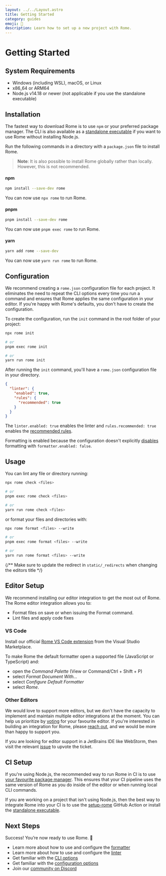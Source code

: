 ```yaml
---
layout: ../../Layout.astro
title: Getting Started
category: guides
emoji: 🎉
description: Learn how to set up a new project with Rome.
---
```


# Getting Started

## System Requirements

* Windows (including WSL), macOS, or Linux
* x86_64 or ARM64
* Node.js v14.18 or newer (not applicable if you use the standalone executable)

## Installation

The fastest way to download Rome is to use `npm` or your preferred package manager. The CLI is also available as a [standalone executable](/standalone-executable) if you want to use Rome without installing Node.js.

Run the following commands in a directory with a `package.json` file to install Rome.

> **Note**: It is also possible to install Rome globally rather than locally. However, this is not recommended.


#### npm

```bash
npm install --save-dev rome
```

You can now use `npx rome` to run Rome.

#### pnpm

```bash
pnpm install --save-dev rome
```

You can now use `pnpm exec rome` to run Rome.


#### yarn

```bash
yarn add rome --save-dev
```

You can now use `yarn run rome` to run Rome.

## Configuration

We recommend creating a `rome.json` configuration file for each project. It eliminates  the need to repeat the CLI options every time you run a command and ensures that Rome applies the same configuration in your editor. If you're happy with Rome's defaults, you don't have to create the configuration.

To create the configuration, run the `init` command in the root folder of your project:

```bash
npx rome init

# or
pnpm exec rome init

# or
yarn run rome init
```

After running the `init` command, you'll have a `rome.json` configuration file in your directory.

```json
{
  "linter": {
    "enabled": true,
    "rules": {
      "recommended": true
    }
  }
}
```


The `linter.enabled: true` enables the linter and `rules.recommended: true` enables the [recommended rules](/lint/rules/).

Formatting is enabled because the configuration doesn't explicitly [disables](/configuration/#formatterenabled) formatting with `formatter.enabled: false`.

## Usage

You can lint any file or directory running:

```bash
npx rome check <files>

# or
pnpm exec rome check <files>

# or
yarn run rome check <files>
```

or format your files and directories with:


```bash
npx rome format <files> --write

# or
pnpm exec rome format <files> --write

# or
yarn run rome format <files> --write
```

{/** Make sure to update the redirect in `static/_redirects` when changing the editors title */}

## Editor Setup

We recommend installing our editor integration to get the most out of Rome. The Rome editor integration allows you to:

* Format files on save or when issuing the Format command.
* Lint files and apply code fixes

### VS Code

Install our official [Rome VS Code extension](https://marketplace.visualstudio.com/items?itemName=rome.rome) from the Visual Studio Marketplace.

To make Rome the default formatter open a supported file (JavaScript or TypeScript) and:

* open the *Command Palette* (View or Command/Ctrl + Shift + P)
* select  *Format Document With...*
* select *Configure Default Formatter*
* select *Rome*.

### Other Editors

We would love to support more editors, but we don't have the capacity to implement and maintain multiple editor integrations at the moment. You can help us prioritize by [voting](https://github.com/rome/tools/discussions/3544) for your favourite editor. If you're interested in building an integration for Rome, please [reach out](https://github.com/rome/tools/issues/2390), and we would be more than happy to support you.

If you are looking for editor support in a JetBrains IDE like WebStorm, then visit the relevant [issue](https://youtrack.jetbrains.com/issue/WEB-46895/Support-for-Romejs) to upvote the ticket.


## CI Setup

If you're using Node.js, the recommended way to run Rome in CI is to use [your favourite package manager](/guides/getting-started#installation). This ensures that your CI pipeline uses the same version of Rome as you do inside of the editor or when running local CLI commands.


If you are working on a project that isn't using Node.js, then the best way to integrate Rome into your CI is to use the [setup-rome](https://github.com/rome/setup-rome#usage) GitHub Action or install the [standalone executable](/standalone-executable).


## Next Steps

Success! You’re now ready to use Rome. 🥳

* Learn more about how to use and configure the [formatter](/formatter)
* Learn more about how to use and configure the [linter](/linter)
* Get familiar with the [CLI options](/cli)
* Get familiar with the [configuration options](/configuration)
* Join our [community on Discord](https://discord.gg/rome)
